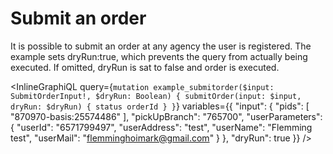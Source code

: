 # Submit an order

It is possible to submit an order at any agency the user is registered.
The example sets dryRun:true, which prevents the query from actually being executed.
If omitted, dryRun is sat to false and order is executed.

<InlineGraphiQL
  query={`mutation example_submitorder($input: SubmitOrderInput!, $dryRun: Boolean) {
            submitOrder(input: $input, dryRun: $dryRun) {
              status
              orderId
            }
          }`}
  variables={{
               "input": {
                 "pids": [
                   "870970-basis:25574486"
                 ],
                 "pickUpBranch": "765700",
                 "userParameters": {
                   "userId": "6571799497",
                   "userAddress": "test",
                   "userName": "Flemming test",
                   "userMail": "flemminghoimark@gmail.com"
                 }
               },
               "dryRun": true
             }}
/>
